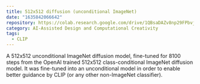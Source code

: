```yaml
---
title: 512x512 diffusion (unconditional ImageNet)
date: "1635842066642"
repository: https://colab.research.google.com/drive/1QBsaDAZv8np29FPbvjffbE1eytoJcsgA
category: AI-Assisted Design and Computational Creativity
tags:
  - CLIP
---
```


A 512x512 unconditional ImageNet diffusion model, fine-tuned for 8100 steps from the OpenAI trained 512x512 class-conditional ImageNet diffusion model. It was fine-tuned into an unconditional model in order to enable better guidance by CLIP (or any other non-ImageNet classifier).
